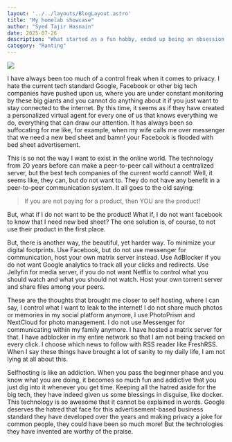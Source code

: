 ```yaml
---
layout: '../../layouts/BlogLayout.astro'
title: "My homelab showcase"
author: "Syed Tajir Hasnain"
date: 2025-07-26
description: "What started as a fun hobby, ended up being an obsession to selfhosting"
category: "Ranting"
---
```



<img src="/img/homelab.png" style="max-width: 40vw; max-height: 60vh; object-fit: cover;"/>

I have always been too much of a control freak when it comes to privacy. I hate the current tech standard Google, Facebook or other big tech companies have pushed upon us, where you are under constant monitoring by these big giants and you cannot do anything about it if you just want to stay connected to the internet. By this time, it seems as if they have created a personalized virtual agent for every one of us that knows everything we do, everything that can draw our attention. It has always been so suffocating for me like, for example, when my wife calls me over messenger that we need a new bed sheet and bamn! your Facebook is flooded with bed sheet advertisement.

This is so not the way I want to exist in the online world. The technology from 20 years before can make a peer-to-peer call without a centralized server, but the best tech companies of the current world cannot! Well, it seems like, they can, but do not want to. They do not have any benefit in a peer-to-peer communication system. It all goes to the old saying:
> If you are not paying for a product, then YOU are the product!

But, what if I do not want to be the product! What if, I do not want facebook to know that I need new bed sheet? The one solution is, of course, to not use their product in the first place. 

But, there is another way, the beautiful, yet harder way. To minimize your digital footprints. Use Facebook, but do not use messenger for communication, host your own matrix server instead. Use AdBlocker if you do not want Google analytics to track all your clicks and redirects. Use Jellyfin for media server, if you do not want Netflix to control what you should watch and what you should not watch. Host your own torrent server and share files among your peers. 

These are the thoughts that brought me closer to self hosting, where I can say, I control what I want to leak to the internet! I do not share much photos or memories in my social platform anymore, I use PhotoPrism and NextCloud for photo management. I do not use Messenger for communicating within my family anymore. I have hosted a matrix server for that. I have adblocker in my entire network so that I am not being tracked on every click. I choose which news to follow with RSS reader like FreshRSS. When I say these things have brought a lot of sanity to my daily life, I am not lying at all about this.


Selfhosting is like an addiction. When you pass the beginner phase and you know what you are doing, it becomes so much fun and addictive that you just dig into it whenever you get time. Keeping all the hatred aside for the big tech, they have indeed given us some blessings in disguise, like docker. This technology is so awesome that it cannot be explained in words. Google deserves the hatred that face for this advertisement-based business standard they have developed over the years and making privacy a joke for common people, they could have been so much more! But the technologies they have invented are worthy of the praise.

<script src="https://utteranc.es/client.js"
        repo="tajirhas9/portfolio"
        issue-number="4"
        label="blog"
        theme="github-light"
        crossorigin="anonymous"
        async>
</script>
